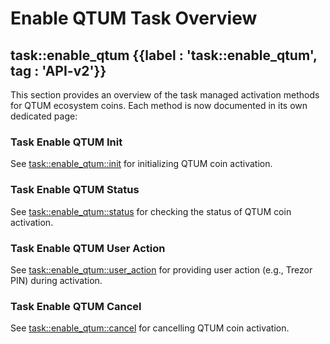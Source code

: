 
# Enable QTUM Task Overview

## task::enable\_qtum {{label : 'task::enable_qtum', tag : 'API-v2'}}

This section provides an overview of the task managed activation methods for QTUM ecosystem coins. Each method is now documented in its own dedicated page:

### Task Enable QTUM Init

See [task::enable\_qtum::init](/komodo-defi-framework/api/v20/coin_activation/task_managed/enable_qtum/init/) for initializing QTUM coin activation.

### Task Enable QTUM Status

See [task::enable\_qtum::status](/komodo-defi-framework/api/v20/coin_activation/task_managed/enable_qtum/status/) for checking the status of QTUM coin activation.

### Task Enable QTUM User Action

See [task::enable\_qtum::user\_action](/komodo-defi-framework/api/v20/coin_activation/task_managed/enable_qtum/user_action/) for providing user action (e.g., Trezor PIN) during activation.

### Task Enable QTUM Cancel

See [task::enable\_qtum::cancel](/komodo-defi-framework/api/v20/coin_activation/task_managed/enable_qtum/cancel/) for cancelling QTUM coin activation.

<TocForIndex />

